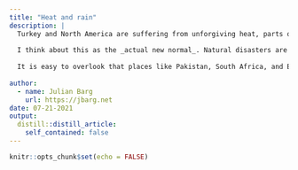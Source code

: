 ```yaml
---
title: "Heat and rain"
description: |
  Turkey and North America are suffering from unforgiving heat, parts of Europe and China experience torrential downpours. Hundreds have died. The bigger picture: [The Nothern hemisphere is sectored into alterning heat domes and areas of lower pressure](https://www.washingtonpost.com/weather/2021/07/20/heat-wave-northern-hemisphere/). The jet stream over the Northern Hemisphere is basically experiencing a traffic jam. The human costs are enormous. In some countries, problems are worsened by social policy. [For example, 3%  of the population of Portland is homeless!](https://grist.org/cities/portland-heat-wave-homeless-support/) Can you imagine? I like to think that Europe has a much smaller homeless population than America. But then again, in the further North you go, the less houses have air conditioning--things are not going well.
  
  I think about this as the _actual new normal_. Natural disasters are becoming more frequent, _that_ is the actual cost of climate change. Sure, we can clean up after one Hurrican Katrina. And California's economy somehow survived the 2011-2017 drought (more like 2011-2021 drought with temporary relief...). Are we going to start really struggling in a few years, when these events become a regular occurance? Wikipedia already has articles on the 2006, 2007, 2010, 2011, 2012, 2018, and 2021 heat waves. When do these heat waves just become weather?
  
  It is easy to overlook that places like Pakistan, South Africa, and Bangladesh are already struggling because of a double whammy of climate and policy failure. What other countries are going to be added to the list before the end of the decade?
  
author:
  - name: Julian Barg
    url: https://jbarg.net
date: 07-21-2021
output:
  distill::distill_article:
    self_contained: false
---
```



```r
knitr::opts_chunk$set(echo = FALSE)
```



